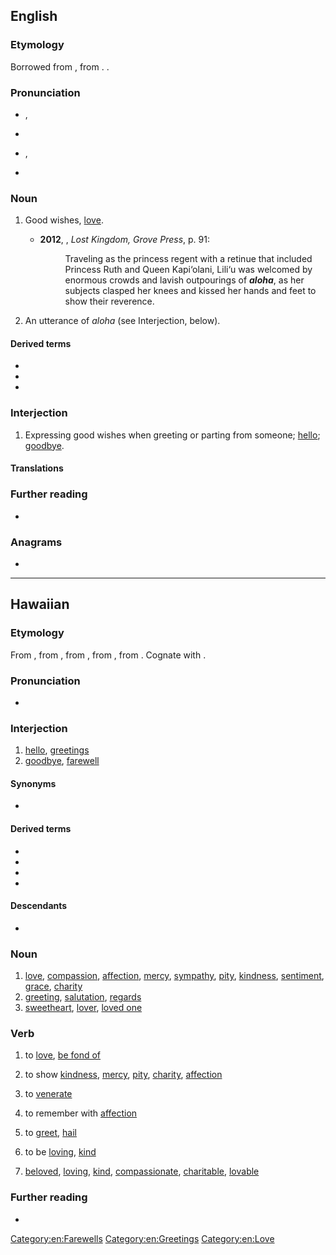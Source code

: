 {{also|Aloha}}
==English==
{{wikipedia}}

===Etymology===
Borrowed from {{bor|en|haw|aloha||love}}, from {{der|en|poz-pol-pro|*qarofa}}. {{doublet|en|aroha|aropa}}.

===Pronunciation===
* {{a|UK}} {{enPR|ə-lō’-(h)ə}}, {{IPA|en|/əˈləʊ.(h)ə/}}
* {{audio|en|LL-Q1860 (eng)-Vealhurl-aloha.wav|Audio (Southern England)}}
* {{a|US}} {{enPR|ə-lō’-hä|ə-lō’-ə}}, {{IPA|en|/əˈloʊˌhɑ/|/əˈloʊ.ə/}}
* {{rhymes|en|əʊhɑː|əʊhə|əʊə|s1=2}}

===Noun===
{{en-noun}}

# {{lb|en|Hawaii}} Good wishes, [[love]]. {{defdate|from 19th c.}}
#* '''2012''', {{w|Julia Flynn Siler}}, ''Lost Kingdom, Grove Press'', p. 91:
#*: Traveling as the princess regent with a retinue that included Princess Ruth and Queen Kapi‘olani, Lili‘u was welcomed by enormous crowds and lavish outpourings of '''''aloha''''', as her subjects clasped her knees and kissed her hands and feet to show their reverence.
# {{lb|en|Hawaii}} An utterance of ''aloha'' (see Interjection, below). {{defdate|from 19th c.}}

====Derived terms====
* {{l|en|aloha shirt}}
* {{l|en|aloha spirit}}
* {{l|en|Aloha State}}

===Interjection===
{{en-interj}}

# {{lb|en|chiefly|Hawaii}} Expressing good wishes when greeting or parting from someone; [[hello]]; [[goodbye]]. {{defdate|from 19th c.}}

====Translations====
{{trans-see|hello}}

{{trans-see|goodbye}}

===Further reading===
* {{R:OneLook|aloha}}

===Anagrams===
* {{anagrams|en|a=aahlo|Ahola}}

[[Category:en:Farewells]]
[[Category:en:Greetings]]
[[Category:en:Love]]

----

==Hawaiian==

===Etymology===
From {{inh|haw|poz-pol-pro|*qarofa}}, from {{inh|poz-pol-pro|poz-oce-pro|*qalopan}}, from {{inh|poz-pol-pro|poz-pro|*qaləpan}}, from {{inh|poz-pol-pro|map-pro|*qaləpan}}, from {{m|map-pro|*qaləp||to beckon, wave}}. Cognate with {{cog|mi|aroha}}.

===Pronunciation===
* {{haw-IPA}}
{{rfap|haw|}}

===Interjection===
{{haw-intj}}

# [[hello]], [[greetings]]
# [[goodbye]], [[farewell]]

====Synonyms====
* {{l|haw|welina}}

====Derived terms====
* {{l|haw|aloha kakahiaka}}
* {{l|haw|aloha awakea}}
* {{l|haw|aloha ʻauinalā}}
* {{l|haw|aloha ahiahi}}

====Descendants====
* {{desc|bor=1|en|aloha}}

===Noun===
{{haw-noun}}

# [[love]], [[compassion]], [[affection]], [[mercy]], [[sympathy]], [[pity]], [[kindness]], [[sentiment]], [[grace]], [[charity]]
# [[greeting]], [[salutation]], [[regards]]
# [[sweetheart]], [[lover]], [[loved one]]

===Verb===
{{haw-verb|t}}

# {{lb|haw|transitive}} to [[love]], [[be fond of]]
# {{lb|haw|transitive}} to show [[kindness]], [[mercy]], [[pity]], [[charity]], [[affection]]
# {{lb|haw|transitive}} to [[venerate]]
# {{lb|haw|transitive}} to remember with [[affection]]
# {{lb|haw|transitive}} to [[greet]], [[hail]]
# {{lb|haw|stative}} to be [[loving]], [[kind]]
# {{lb|haw|stative}} [[beloved]], [[loving]], [[kind]], [[compassionate]], [[charitable]], [[lovable]]

===Further reading===
* {{cite-book
|last= Pukui
|first= Mary Kawena
|last2=Elbert
|first2=Samuel H.
|entry= aloha
|editor=|editors=
|title= Hawaiian Dictionary
|url= https://wehewehe.org/gsdl2.85/cgi-bin/hdict?e=q-11000-00---off-0hdict--00-1----0-10-0---0---0direct-10-ED--4--textpukuielbert%2ctextmamaka-----0-1l--11-haw-Zz-1---Zz-1-home-aloha--00-4-1-00-0--4----0-0-11-00-0utfZz-8-00&a=d&d=D1020#hero-bottom-banner
|edition= revised & enlarged
|location= Honolulu, HI
|publisher= University of Hawai'i Press
|year=1986
|isbn= 9780824807030}}